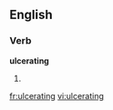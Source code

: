 
==English==

===Verb===
'''ulcerating'''

# {{present participle of|ulcerate}}

[[fr:ulcerating]]
[[vi:ulcerating]]